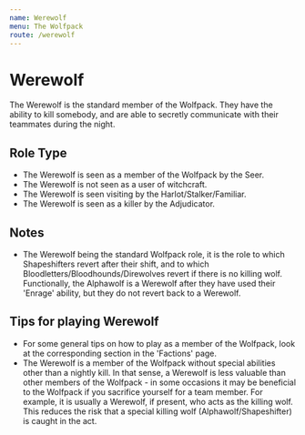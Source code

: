 ```yaml
---
name: Werewolf
menu: The Wolfpack
route: /werewolf
---
```


# Werewolf

The Werewolf is the standard member of the Wolfpack. They have the ability to kill somebody, and are able to secretly communicate with their teammates during the night.

## Role Type

- The Werewolf is seen as a member of the Wolfpack by the Seer.
- The Werewolf is not seen as a user of witchcraft.
- The Werewolf is seen visiting by the Harlot/Stalker/Familiar.
- The Werewolf is seen as a killer by the Adjudicator.

## Notes

- The Werewolf being the standard Wolfpack role, it is the role to which Shapeshifters revert after their shift, and to which Bloodletters/Bloodhounds/Direwolves revert if there is no killing wolf. Functionally, the Alphawolf is a Werewolf after they have used their 'Enrage' ability, but they do not revert back to a Werewolf.

## Tips for playing Werewolf

- For some general tips on how to play as a member of the Wolfpack, look at the corresponding section in the 'Factions' page.
- The Werewolf is a member of the Wolfpack without special abilities other than a nightly kill. In that sense, a Werewolf is less valuable than other members of the Wolfpack - in some occasions it may be beneficial to the Wolfpack if you sacrifice yourself for a team member. For example, it is usually a Werewolf, if present, who acts as the killing wolf. This reduces the risk that a special killing wolf (Alphawolf/Shapeshifter) is caught in the act.
